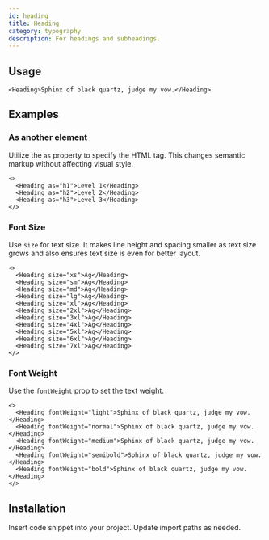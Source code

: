 ```yaml
---
id: heading
title: Heading
category: typography
description: For headings and subheadings.
---
```



## Usage

```tsx live
<Heading>Sphinx of black quartz, judge my vow.</Heading>
```

## Examples

### As another element

Utilize the `as` property to specify the HTML tag. This changes semantic markup without affecting visual style.

```tsx live
<>
  <Heading as="h1">Level 1</Heading>
  <Heading as="h2">Level 2</Heading>
  <Heading as="h3">Level 3</Heading>
</>
```

### Font Size

Use `size` for text size. It makes line height and spacing smaller as text size grows and also ensures text size is even
for better layout.

```tsx live
<>
  <Heading size="xs">Ag</Heading>
  <Heading size="sm">Ag</Heading>
  <Heading size="md">Ag</Heading>
  <Heading size="lg">Ag</Heading>
  <Heading size="xl">Ag</Heading>
  <Heading size="2xl">Ag</Heading>
  <Heading size="3xl">Ag</Heading>
  <Heading size="4xl">Ag</Heading>
  <Heading size="5xl">Ag</Heading>
  <Heading size="6xl">Ag</Heading>
  <Heading size="7xl">Ag</Heading>
</>
```

### Font Weight

Use the `fontWeight` prop to set the text weight.

```tsx live
<>
  <Heading fontWeight="light">Sphinx of black quartz, judge my vow.</Heading>
  <Heading fontWeight="normal">Sphinx of black quartz, judge my vow.</Heading>
  <Heading fontWeight="medium">Sphinx of black quartz, judge my vow.</Heading>
  <Heading fontWeight="semibold">Sphinx of black quartz, judge my vow.</Heading>
  <Heading fontWeight="bold">Sphinx of black quartz, judge my vow.</Heading>
</>
```

## Installation

Insert code snippet into your project. Update import paths as needed.

<Snippet />
